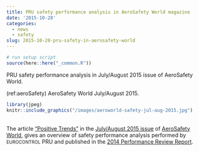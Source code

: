 ```yaml
---
title: PRU safety performance analysis in AeroSafety World magazine
date: '2015-10-28'
categories:
  - news
  - safety
slug: 2015-10-28-pru-safety-in-aerosafety-world
---
```

```r
# run setup script
source(here::here("_common.R"))
```

PRU safety performance analysis in July/August 2015 issue of AeroSafety World.


(ref:aeroSafety) AeroSafety World July/August 2015.

```r
library(jpeg)
knitr::include_graphics("/images/aeroworld-safety-jul-aug-2015.jpg")
```


<br>
The article ["Positive Trends"][trends] in the [July/August 2015 issue][issue] of [AeroSafety World][world],
gives an overview of safety performance analysis performed by <small style="font-variant: small-caps;">EUROCONTROL</small> PRU and
published in the [2014 Performance Review Report][prr2014].


[trends]: <http://viewer.epageview.com/Viewer.aspx?docid=408be1c3-7491-4430-9a96-a4d700ad376b#?page=48> "Positive Trends"
[issue]: <http://viewer.epageview.com/Viewer.aspx?docid=408be1c3-7491-4430-9a96-a4d700ad376b> "AeroSafety World July/August 2015 issue"
[world]: <http://flightsafety.org/aerosafety-world-magazine> "AeroSafety World magazine"
[prr2014]: <http://www.eurocontrol.int/publications/performance-review-report-prr-2014> "Performance Review Report 2014"
